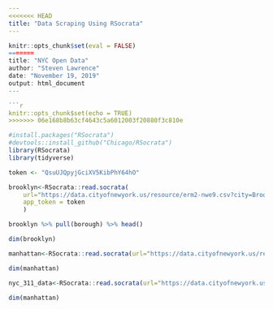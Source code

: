 ```yaml
---
<<<<<<< HEAD
title: "Data Scraping Using RSocrata"
---
```


```r
knitr::opts_chunk$set(eval = FALSE)
=======
title: "NYC Open Data"
author: "Steven Lawrence"
date: "November 19, 2019"
output: html_document
---

```r
knitr::opts_chunk$set(echo = TRUE)
>>>>>>> 06e168b8b63cf4643c5a6012003f20880f3c810e
```

```r
#install.packages("RSocrata")
#devtools::install_github("Chicago/RSocrata")
library(RSocrata)
library(tidyverse)

```

```r

token <- "QsuUJQpyjGciXV5KibPhY64hO"
```

```r

brooklyn<-RSocrata::read.socrata(
    url="https://data.cityofnewyork.us/resource/erm2-nwe9.csv?city=Brooklyn", 
    app_token = token
    ) 

brooklyn %>% pull(borough) %>% head()

dim(brooklyn)

```

```r

manhattan<-RSocrata::read.socrata(url="https://data.cityofnewyork.us/resource/erm2-nwe9.csv?city=Queens", app_token = token) 

dim(manhattan)

```

```r
nyc_311_data<-RSocrata::read.socrata(url="https://data.cityofnewyork.us/resource/erm2-nwe9.csv?", app_token = token) 

dim(manhattan)
```

